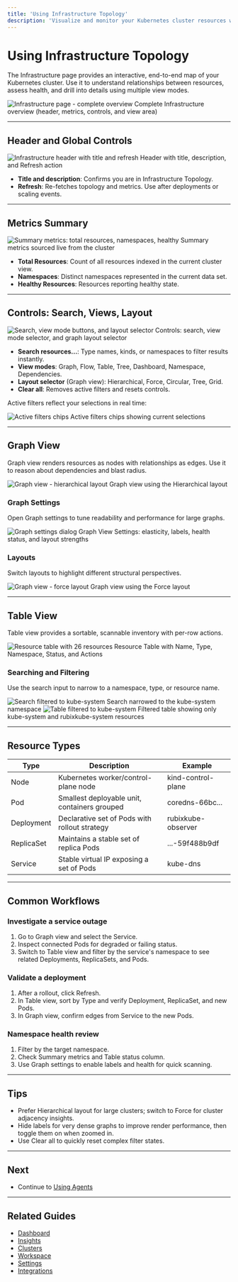 ```yaml
---
title: 'Using Infrastructure Topology'
description: 'Visualize and monitor your Kubernetes cluster resources with interactive topology views'
---
```


# Using Infrastructure Topology

The Infrastructure page provides an interactive, end-to-end map of your Kubernetes cluster. Use it to understand relationships between resources, assess health, and drill into details using multiple view modes.

<Frame>
  <img
    src="/images/using/using-infrastructure-overview-detailed.png"
    alt="Infrastructure page - complete overview"
  />
  <Caption>Complete Infrastructure overview (header, metrics, controls, and view area)</Caption>
  
</Frame>

---

## Header and Global Controls

<Frame>
  <img
    src="/images/using/using-infrastructure-01-header.png"
    alt="Infrastructure header with title and refresh"
  />
  <Caption>Header with title, description, and Refresh action</Caption>
</Frame>

- **Title and description**: Confirms you are in Infrastructure Topology.
- **Refresh**: Re-fetches topology and metrics. Use after deployments or scaling events.

---

## Metrics Summary

<Frame>
  <img
    src="/images/using/using-infrastructure-04-metrics.png"
    alt="Summary metrics: total resources, namespaces, healthy"
  />
  <Caption>Summary metrics sourced live from the cluster</Caption>
</Frame>

- **Total Resources**: Count of all resources indexed in the current cluster view.
- **Namespaces**: Distinct namespaces represented in the current data set.
- **Healthy Resources**: Resources reporting healthy state.

---

## Controls: Search, Views, Layout

<Frame>
  <img
    src="/images/using/using-infrastructure-02-controls.png"
    alt="Search, view mode buttons, and layout selector"
  />
  <Caption>Controls: search, view mode selector, and graph layout selector</Caption>
</Frame>

- **Search resources...**: Type names, kinds, or namespaces to filter results instantly.
- **View modes**: Graph, Flow, Table, Tree, Dashboard, Namespace, Dependencies.
- **Layout selector** (Graph view): Hierarchical, Force, Circular, Tree, Grid.
- **Clear all**: Removes active filters and resets controls.

Active filters reflect your selections in real time:

<Frame>
  <img
    src="/images/using/using-infrastructure-03-active-filters.png"
    alt="Active filters chips"
  />
  <Caption>Active filters chips showing current selections</Caption>
</Frame>

---

## Graph View

Graph view renders resources as nodes with relationships as edges. Use it to reason about dependencies and blast radius.

<Frame>
  <img
    src="/images/using/using-infrastructure-03-graph-view.png"
    alt="Graph view - hierarchical layout"
  />
  <Caption>Graph view using the Hierarchical layout</Caption>
</Frame>

### Graph Settings

Open Graph settings to tune readability and performance for large graphs.

<Frame>
  <img
    src="/images/using/using-infrastructure-06-graph-settings.png"
    alt="Graph settings dialog"
  />
  <Caption>Graph View Settings: elasticity, labels, health status, and layout strengths</Caption>
</Frame>

### Layouts

Switch layouts to highlight different structural perspectives.

<Frame>
  <img
    src="/images/using/using-infrastructure-07-graph-force.png"
    alt="Graph view - force layout"
  />
  <Caption>Graph view using the Force layout</Caption>
</Frame>

---

## Table View

Table view provides a sortable, scannable inventory with per-row actions.

<Frame>
  <img
    src="/images/using/using-infrastructure-05-table.png"
    alt="Resource table with 26 resources"
  />
  <Caption>Resource Table with Name, Type, Namespace, Status, and Actions</Caption>
</Frame>

### Searching and Filtering

Use the search input to narrow to a namespace, type, or resource name.

<Frame>
  <img
    src="/images/using/using-infrastructure-08-search-kube-system.png"
    alt="Search filtered to kube-system"
  />
  <Caption>Search narrowed to the kube-system namespace</Caption>
</Frame>

<Frame>
  <img
    src="/images/using/using-infrastructure-09-table-filtered-kube-system.png"
    alt="Table filtered to kube-system"
  />
  <Caption>Filtered table showing only kube-system and rubixkube-system resources</Caption>
</Frame>

---

## Resource Types

| Type | Description | Example |
|------|-------------|---------|
| Node | Kubernetes worker/control-plane node | kind-control-plane |
| Pod | Smallest deployable unit, containers grouped | coredns-66bc... |
| Deployment | Declarative set of Pods with rollout strategy | rubixkube-observer |
| ReplicaSet | Maintains a stable set of replica Pods | ...-59f488b9df |
| Service | Stable virtual IP exposing a set of Pods | kube-dns |

---

## Common Workflows

### Investigate a service outage
1. Go to Graph view and select the Service.
2. Inspect connected Pods for degraded or failing status.
3. Switch to Table view and filter by the service's namespace to see related Deployments, ReplicaSets, and Pods.

### Validate a deployment
1. After a rollout, click Refresh.
2. In Table view, sort by Type and verify Deployment, ReplicaSet, and new Pods.
3. In Graph view, confirm edges from Service to the new Pods.

### Namespace health review
1. Filter by the target namespace.
2. Check Summary metrics and Table status column.
3. Use Graph settings to enable labels and health for quick scanning.

---

## Tips

- Prefer Hierarchical layout for large clusters; switch to Force for cluster adjacency insights.
- Hide labels for very dense graphs to improve render performance, then toggle them on when zoomed in.
- Use Clear all to quickly reset complex filter states.

---

## Next

- Continue to [Using Agents](/using/agents)

---

## Related Guides

- [Dashboard](/using/dashboard)
- [Insights](/using/insights)
- [Clusters](/using/clusters)
- [Workspace](/using/workspace)
- [Settings](/using/settings)
- [Integrations](/using/integrations)

